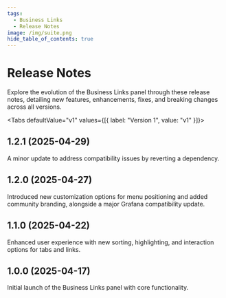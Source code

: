 ```yaml
---
tags:
  - Business Links
  - Release Notes
image: /img/suite.png
hide_table_of_contents: true
---
```



# Release Notes

Explore the evolution of the Business Links panel through these release notes, detailing new features, enhancements, fixes, and breaking changes across all versions.

<Tabs defaultValue="v1" values={[{ label: "Version 1", value: "v1" }]}>
  <TabItem value="v1">
## 1.2.1 (2025-04-29)

A minor update to address compatibility issues by reverting a dependency.

## 1.2.0 (2025-04-27)

Introduced new customization options for menu positioning and added community branding, alongside a major Grafana compatibility update.

<BlogPost id="business-links-1.2.0" />

## 1.1.0 (2025-04-22)

Enhanced user experience with new sorting, highlighting, and interaction options for tabs and links.

## 1.0.0 (2025-04-17)

Initial launch of the Business Links panel with core functionality.

  </TabItem>
</Tabs>
